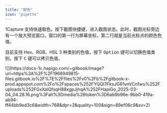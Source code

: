 ```yaml
---
title: "取色"
icon: "pipette"
---
```


1Capture 支持快速取色。按下截图快捷键，进入截图状态。此时，截图光标旁边有一个放大预览窗口。窗口的第一行为屏幕坐标，第二行就是当前光标点的颜色色值。

目前支持 Hex、RGB、HSL 3 种类别的色值，按下 <kbd>Option</kbd> 键可以切换色值类别，按下 <kbd>C</kbd> 键可以拷贝色值。

<Frame>
  ![](https://docs-1c.hapigo.com/~gitbook/image?url=https%3A%2F%2F1966949815-files.gitbook.io%2F%7E%2Ffiles%2Fv0%2Fb%2Fgitbook-x-prod.appspot.com%2Fo%2Fspaces%252FYQQl7FksJG61vnVCn1wu%252Fuploads%252FGxXalQfsqH88xgpJjhqA%252FHapiGo_2025-03-04_04.28.16.png%3Falt%3Dmedia%26token%3D6ab9b96e-9bb0-419a-ab94-ff44bb9ed3c6&width=768&dpr=2&quality=100&sign=89ef06c9&sv=2)
</Frame>